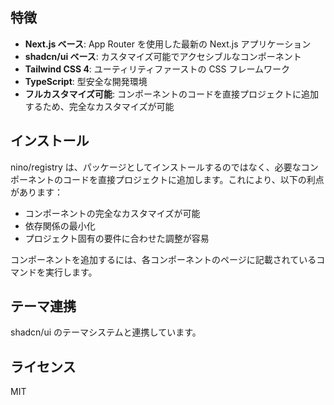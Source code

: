 ## 特徴

- **Next.js ベース**: App Router を使用した最新の Next.js アプリケーション
- **shadcn/ui ベース**: カスタマイズ可能でアクセシブルなコンポーネント
- **Tailwind CSS 4**: ユーティリティファーストの CSS フレームワーク
- **TypeScript**: 型安全な開発環境
- **フルカスタマイズ可能**: コンポーネントのコードを直接プロジェクトに追加するため、完全なカスタマイズが可能

## インストール

nino/registry は、パッケージとしてインストールするのではなく、必要なコンポーネントのコードを直接プロジェクトに追加します。これにより、以下の利点があります：

- コンポーネントの完全なカスタマイズが可能
- 依存関係の最小化
- プロジェクト固有の要件に合わせた調整が容易

コンポーネントを追加するには、各コンポーネントのページに記載されているコマンドを実行します。

## テーマ連携

shadcn/ui のテーマシステムと連携しています。

## ライセンス

MIT